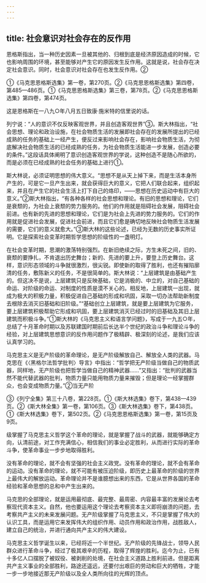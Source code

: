 ```yaml
---
---
---
```

title: 社会意识对社会存在的反作用
---



恩格斯指出，当一种历史因素一旦被其他的、归根到底是经济原因造成的时候，它也影响周围的环境，甚至能够对产生它的原因发生反作用。这就是说，社会存在决定社会意识。同时，社会意识对社会存在也发生反作用。②

①《马克思恩格斯选集》第一卷，第270页。②《马克思恩格斯选集》第四卷，第485—486页。①《马克思恩格斯选集》第三卷，第78页。②《马克思恩格斯选集》第四卷，第474页。

这是恩格斯在一八九○年八月五日致康·施米特的信里说的话。

列宁说：“人的意识不仅反映客观世界，并且创造客观世界”③。斯大林指出，“社会思想、理论和政治设施，在社会物质生活的发展即社会存在的发展所提出的已经成熟的任务的基础上一经产生，便反过来影响社会存在，影响社会物质生活，为彻底解决社会物质生活的已经成熟的任务，为社会物质生活能进一步发展，创造必要的条件。”这段话具体阐明了意识创造客观世界的学说，这种创造不是随心所欲的，而是必须在已经成熟的社会任务的基础上进行①。

斯大林说，必须证明思想的伟大意义。“思想不是从天上掉下来，而是生活本身所产生的，可是它一旦产生出来，就会获得巨大的意义，它把人们联合起来，组织起来，并且在产生它的社会生活上打下自己的烙印，——思想在历史运动中有巨大的意义。”②斯大林指出，“有各种各样的社会思想和理论。有旧的思想和理论，它们是衰颓的，为社会上衰颓的势力服务的。他们的作用就是阻碍社会发展，阻碍社会前进。也有新的先进的思想和理论，它们是为社会上先进的势力服务的。它们的作用就是促进社会发展，促进社会前进，而且它们愈是确切地反映社会物质生活发展的需要，它们的意义就愈大。”③斯大林的这些论述，已经为无数的历史事实所证明。它是探索社会变革时期哲学思想的阶级性的一盏明灯。

在社会变革时期，思潮的激荡特别强烈。在新旧绝续之际，方生未死之间，旧的、衰颓的要挣扎，不肯退出历史舞台；新的、先进的要上升，要登上历史舞台。这样，意识形态领域的斗争就很激烈，很尖锐。即使新的取得了胜利，也还有摧陷廓清的任务，敷陈新义的任务，不是很简单的。斯大林说：“上层建筑是由基础产生的。但这决不是说，上层建筑只是反映基础，它是消极的、中立的，对自己基础的命运、对阶级的命运、对制度的性质是漠不关心的。相反地，上层建筑一出现，就成为极大的积极力量，积极促进自己基础的形成和巩固，采取一切办法帮助新制度去根除去消灭旧基础和旧阶级。”“基础创立上层建筑，就是要上层建筑为它服务，要上层建筑积极帮助它形成和巩固，要上层建筑消灭已经过时的旧基础及其旧上层建筑而积极斗争。”①斯大林的《马克思主义和语言学问题》，写成于一九五○年，总结了十月革命时期以及苏联建国时期前后长达半个世纪的政治斗争和理论斗争的经验，对上层建筑思想意识的反作用问题作了极精辟、极深刻的论述，是我们应该认真学习的。

马克思主义是无产阶级的革命理论，是无产阶级解放自己、解放全人类的武器。马克思在《〈黑格尔法哲学批判〉导言》中指出：“哲学把无产阶级当做自己的物质武器，同样地，无产阶级也把哲学当做自己的精神武器……”又指出：“批判的武器当然不能代替武器的批判，物质力量只能用物质力量来摧毁；但是理论一经掌握群众，也会变成物质力量。”②当无产阶

③《列宁全集》第三十八卷，第228页。①《斯大林选集》卷下，第438—439页。②《斯大林全集》第一卷，第106页。③《斯大林选集》卷下，第438页。①《斯大林选集》卷下，第502页。②《马克思恩格斯选集》第一卷，第15页及9页。

级掌握了马克思主义哲学这个革命的理论，就是掌握了战斗的武器，就能够确定方向，认清前途，对工作充满信心，相信我们的事业必定胜利，从而进行实际的革命斗争，使革命事业一步步地取得胜利。

没有革命的理论，就不会有坚强的社会主义政党。没有革命的理论，就不会有革命的运动。没有革命的理论，就不可能有被压迫阶级，即历史上最革命的阶级的世界上最伟大的解放运动。革命理论并不是谁臆想出来的东西，它是从世界各国的革命经验和革命思想的总和中产生出来的。

马克思的全部理论，就是运用最彻底、最完整、最周密、内容最丰富的发展论去考察现代资本主义。自然，他也要运用这个理论去考察资本主义即将崩溃的问题，去考察共产主义的未来发展问题。无产阶级掌握了马克思主义，不只是掌握了伟大的认识工具，而是运用它来发挥伟大的组织作用、动员作用和政治作用，战胜敌人，建立自己的统治，并进行通向共产主义的伟大建设。

马克思主义哲学诞生以来，已经将近一个半世纪。无产阶级的先锋战士，领导人民群众进行革命斗争，经过了极其艰辛的历程，取得了辉煌的胜利。迄今为止，已有十多亿人口摆脱了被奴役、被剥削的处境，在社会主义道路上胜利前进。但是距离共产主义事业的全部胜利，路途还遥远，还要付出艰巨的劳动和巨大的牺牲，才能一步一步地接近那无产阶级以及全人类所向往的光辉的顶点。